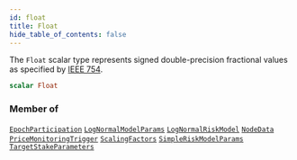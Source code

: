 ```yaml
---
id: float
title: Float
hide_table_of_contents: false
---
```








The `Float` scalar type represents signed double-precision fractional values as specified by [IEEE 754](https://en.wikipedia.org/wiki/IEEE_floating_point).

```graphql
scalar Float
```




### Member of

[`EpochParticipation`](/mainnet/api/graphql/objects/epoch-participation)  <Badge class="secondary" text="object"/><Bullet />[`LogNormalModelParams`](/mainnet/api/graphql/objects/log-normal-model-params)  <Badge class="secondary" text="object"/><Bullet />[`LogNormalRiskModel`](/mainnet/api/graphql/objects/log-normal-risk-model)  <Badge class="secondary" text="object"/><Bullet />[`NodeData`](/mainnet/api/graphql/objects/node-data)  <Badge class="secondary" text="object"/><Bullet />[`PriceMonitoringTrigger`](/mainnet/api/graphql/objects/price-monitoring-trigger)  <Badge class="secondary" text="object"/><Bullet />[`ScalingFactors`](/mainnet/api/graphql/objects/scaling-factors)  <Badge class="secondary" text="object"/><Bullet />[`SimpleRiskModelParams`](/mainnet/api/graphql/objects/simple-risk-model-params)  <Badge class="secondary" text="object"/><Bullet />[`TargetStakeParameters`](/mainnet/api/graphql/objects/target-stake-parameters)  <Badge class="secondary" text="object"/>



